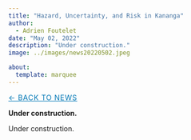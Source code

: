 ```yaml
---
title: "Hazard, Uncertainty, and Risk in Kananga"
author: 
  - Adrien Foutelet
date: "May 02, 2022"
description: "Under construction."
image: ../images/news20220502.jpeg

about:
  template: marquee
---
```

<style>
/* Hide the visible description under the title block on THIS page */
header.quarto-title-block .description,
.quarto-title .description,
.quarto-title-meta .description,
p.description {
  display: none !important;
}
</style>

[← Back to News](../index.qmd){.breadcrumb style="font-size:0.9rem; text-transform:uppercase; letter-spacing:0.05em; color:#0077b5;"}

**Under construction.**

Under construction.